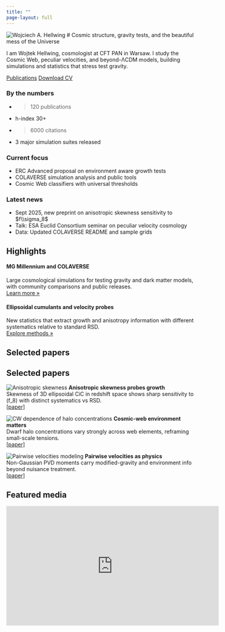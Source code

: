 ```yaml
---
title: ""
page-layout: full
---
```


::: {.hero}
![Wojciech A. Hellwing](assets/portrait.jpg){.portrait}
# Cosmic structure, gravity tests, and the beautiful mess of the Universe

I am Wojtek Hellwing, cosmologist at CFT PAN in Warsaw. I study the Cosmic Web, peculiar velocities, and beyond-ΛCDM models, building simulations and statistics that stress test gravity.

[Publications](publications.qmd){.btn .btn-primary} [Download CV](cv.qmd){.btn .btn-outline-light}
:::

::: {.grid .cards}

::: {.g-col-12 .g-col-md-4}
### By the numbers
- > 120 publications  
- h-index 30+  
- > 6000 citations  
- 3 major simulation suites released  
:::

::: {.g-col-12 .g-col-md-4}
### Current focus
- ERC Advanced proposal on environment aware growth tests  
- COLAVERSE simulation analysis and public tools  
- Cosmic Web classifiers with universal thresholds  
:::

::: {.g-col-12 .g-col-md-4}
### Latest news
- Sept 2025, new preprint on anisotropic skewness sensitivity to $f\\sigma_8$  
- Talk: ESA Euclid Consortium seminar on peculiar velocity cosmology  
- Data: Updated COLAVERSE README and sample grids  
:::

:::

## Highlights

::: {.grid .cards}
::: {.g-col-12 .g-col-md-6}
#### MG Millennium and COLAVERSE
Large cosmological simulations for testing gravity and dark matter models, with community comparisons and public releases.  
[Learn more »](research.qmd#simulation-campaigns)
:::

::: {.g-col-12 .g-col-md-6}
#### Ellipsoidal cumulants and velocity probes
New statistics that extract growth and anisotropy information with different systematics relative to standard RSD.  
[Explore methods »](research.qmd#novel-statistics)
:::
:::

## Selected papers

## Selected papers

::: {.grid .cards}
::: {.g-col-12 .g-col-md-4}
<div class="paper-card">
  <img src="assets/papers/drozda2025_aniso_skew.png" alt="Anisotropic skewness" class="paper-thumb"/>
  **Anisotropic skewness probes growth**  
  Skewness of 3D ellipsoidal CiC in redshift space shows sharp sensitivity to \(f\sigma_8\) with distinct systematics vs RSD.  
  [[paper]](publications.html#refs-2025arXiv250601762D){.btn .btn-sm}
</div>
:::

::: {.g-col-12 .g-col-md-4}
<div class="paper-card">
  <img src="assets/papers/hellwing2021_cw_conc.png" alt="CW dependence of halo concentrations" class="paper-thumb"/>
  **Cosmic-web environment matters**  
  Dwarf halo concentrations vary strongly across web elements, reframing small-scale tensions.  
  [[paper]](publications.html#refs-2021PhRvD.103f3517H){.btn .btn-sm}
</div>
:::

::: {.g-col-12 .g-col-md-4}
<div class="paper-card">
  <img src="assets/papers/jaber2024_pv.png" alt="Pairwise velocities modeling" class="paper-thumb"/>
  **Pairwise velocities as physics**  
  Non-Gaussian PVD moments carry modified-gravity and environment info beyond nuisance treatment.  
  [[paper]](publications.html#refs-2024PhRvD.109l3528J){.btn .btn-sm}
</div>
:::
:::

## Featured media

<div class="video-embed">
  <iframe width="560" height="315" src="https://www.youtube.com/embed/XQ7lCcKRS9U" title="CosmoVerse@Krakow talk" frameborder="0" allowfullscreen></iframe>
</div>

